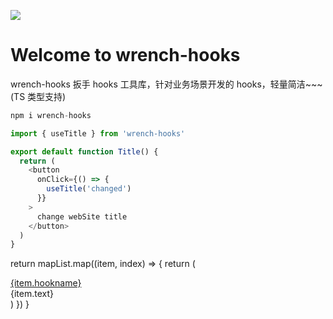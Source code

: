 
<Meta title='Introduction' />

<Home />

<style>
  {`
    .title {
      color: #ff3399;
    }
    .use {
      cursor: point;
      text-decoration:underline;
      width: 200px;
      text-align: center;
      background: #ff3399;
      color: #fff;
    }
    .use-box {
      display: flex;
      margin-bottom: 20px;
    }
    .desc {
      width: 400px;
      text-align: center;
      background: #eee;
      color: #000;
    }
  `}
</style>

<img src='logo.png'></img>

<h1 className='title'>Welcome to wrench-hooks</h1>

wrench-hooks 扳手 hooks 工具库，针对<span className='title'>业务场景</span>开发的 hooks，轻量简洁~~~ <span className='title'>(TS 类型支持)</span>

```js
npm i wrench-hooks

import { useTitle } from 'wrench-hooks'

export default function Title() {
  return (
    <button
      onClick={() => {
        useTitle('changed')
      }}
    >
      change webSite title
    </button>
  )
}

```

  return mapList.map((item, index) => {
    return (
      <div className='use-box' key={index}>
        <a className='use' href={item.link}>
          {item.hookname}
        </a>
        <div className='desc'>{item.text}</div>
      </div>
    )
  })
}

<UseText> </UseText>
